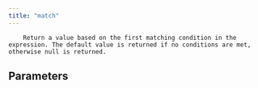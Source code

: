 ```yaml
---
title: "match"
---
```


        Return a value based on the first matching condition in the expression. The default value is returned if no conditions are met, otherwise null is returned.
        

## Parameters
<ParamField body="case_pairs" type="list[tuple[BooleanValue, Value]]" required="true" >
</ParamField>

<ParamField body="default" type="Value | None" required="false" >
</ParamField>
